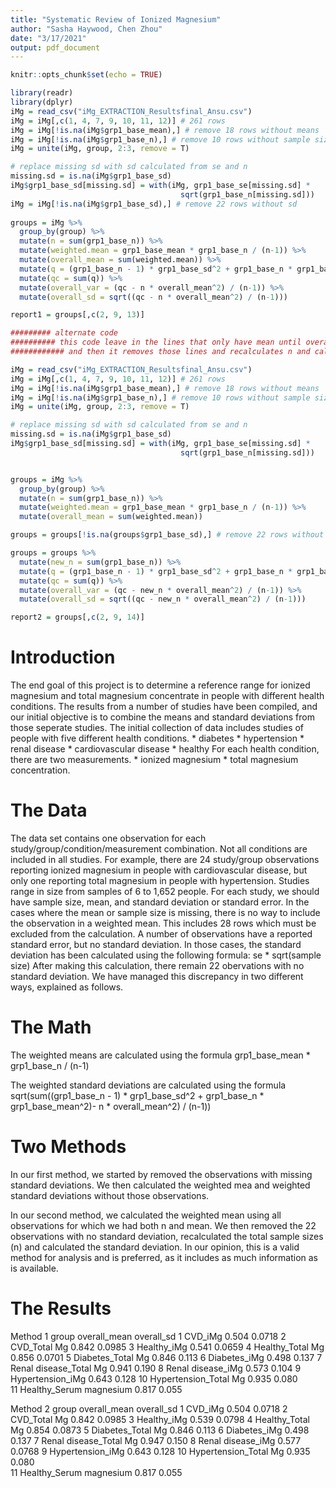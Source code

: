 ```yaml
---
title: "Systematic Review of Ionized Magnesium"
author: "Sasha Haywood, Chen Zhou"
date: "3/17/2021"
output: pdf_document
---
```


```r
knitr::opts_chunk$set(echo = TRUE)
```

```r
library(readr)
library(dplyr)
iMg = read_csv("iMg_EXTRACTION_Resultsfinal_Ansu.csv")
iMg = iMg[,c(1, 4, 7, 9, 10, 11, 12)] # 261 rows
iMg = iMg[!is.na(iMg$grp1_base_mean),] # remove 18 rows without means
iMg = iMg[!is.na(iMg$grp1_base_n),] # remove 10 rows without sample sizes
iMg = unite(iMg, group, 2:3, remove = T)

# replace missing sd with sd calculated from se and n
missing.sd = is.na(iMg$grp1_base_sd)
iMg$grp1_base_sd[missing.sd] = with(iMg, grp1_base_se[missing.sd] * 
                                      sqrt(grp1_base_n[missing.sd]))
iMg = iMg[!is.na(iMg$grp1_base_sd),] # remove 22 rows without sd
  
groups = iMg %>%
  group_by(group) %>%
  mutate(n = sum(grp1_base_n)) %>%
  mutate(weighted.mean = grp1_base_mean * grp1_base_n / (n-1)) %>%
  mutate(overall_mean = sum(weighted.mean)) %>%
  mutate(q = (grp1_base_n - 1) * grp1_base_sd^2 + grp1_base_n * grp1_base_mean^2) %>%
  mutate(qc = sum(q)) %>%
  mutate(overall_var = (qc - n * overall_mean^2) / (n-1)) %>%
  mutate(overall_sd = sqrt((qc - n * overall_mean^2) / (n-1)))

report1 = groups[,c(2, 9, 13)]

######### alternate code 
########## this code leave in the lines that only have mean until overall mean has been calculated
############ and then it removes those lines and recalculates n and calculates overall sd

iMg = read_csv("iMg_EXTRACTION_Resultsfinal_Ansu.csv")
iMg = iMg[,c(1, 4, 7, 9, 10, 11, 12)] # 261 rows
iMg = iMg[!is.na(iMg$grp1_base_mean),] # remove 18 rows without means
iMg = iMg[!is.na(iMg$grp1_base_n),] # remove 10 rows without sample sizes
iMg = unite(iMg, group, 2:3, remove = T)

# replace missing sd with sd calculated from se and n
missing.sd = is.na(iMg$grp1_base_sd)
iMg$grp1_base_sd[missing.sd] = with(iMg, grp1_base_se[missing.sd] * 
                                      sqrt(grp1_base_n[missing.sd]))


groups = iMg %>%
  group_by(group) %>%
  mutate(n = sum(grp1_base_n)) %>%
  mutate(weighted.mean = grp1_base_mean * grp1_base_n / (n-1)) %>%
  mutate(overall_mean = sum(weighted.mean))

groups = groups[!is.na(groups$grp1_base_sd),] # remove 22 rows without sd

groups = groups %>%
  mutate(new_n = sum(grp1_base_n)) %>%
  mutate(q = (grp1_base_n - 1) * grp1_base_sd^2 + grp1_base_n * grp1_base_mean^2) %>%
  mutate(qc = sum(q)) %>%
  mutate(overall_var = (qc - new_n * overall_mean^2) / (n-1)) %>%
  mutate(overall_sd = sqrt((qc - new_n * overall_mean^2) / (n-1)))

report2 = groups[,c(2, 9, 14)]

```

# Introduction
The end goal of this project is to determine a reference range for ionized magnesium and total magnesium concentrate in people with different health conditions.  The results from a number of studies have been compiled, and our initial objective is to combine the means and standard deviations from those seperate studies.  The initial collection of data includes studies of people with five different health conditions.
* diabetes 
* hypertension
* renal disease
* cardiovascular disease
* healthy
For each health condition, there are two measurements.
* ionized magnesium 
* total magnesium concentration.

# The Data
The data set contains one observation for each study/group/condition/measurement combination.  Not all conditions are included in all studies.  For example, there are 24 study/group observations reporting ionized magnesium in people with cardiovascular disease, but only one reporting total magnesium in people with hypertension.  Studies range in size from samples of 6 to 1,652 people.  For each study, we should have sample size, mean, and standard deviation or standard error.  In the cases where the mean or sample size is missing, there is no way to include the observation in a weighted mean.  This includes 28 rows which must be excluded from the calculation.  A number of observations have a reported standard error, but no standard deviation.  In those cases, the standard deviation has been calculated using the following formula:
se * sqrt(sample size)
After making this calculation, there remain 22 obervations with no standard deviation.  We have managed this discrepancy in two different ways, explained as follows.

# The Math
The weighted means are calculated using the formula
grp1_base_mean * grp1_base_n / (n-1)

The weighted standard deviations are calculated using the formula
sqrt(sum((grp1_base_n - 1) * grp1_base_sd^2 + grp1_base_n * grp1_base_mean^2)- n * overall_mean^2) / (n-1))

# Two Methods
In our first method, we started by removed the observations with missing standard deviations.   We then calculated the weighted mea and weighted standard deviations without those observations.

In our second method, we calculated the weighted mean using all observations for which we had both n and mean.  We then removed the 22 observations with no standard deviation, recalculated the total sample sizes (n) and calculated the standard deviation. In our opinion, this is a valid method for analysis and is preferred, as it includes as much information as is available.

# The Results
  
Method 1
group                   overall_mean overall_sd
   <chr>                          <dbl>      <dbl>
 1 CVD_iMg                        0.504     0.0718
 2 CVD_Total Mg                   0.842     0.0985
 3 Healthy_iMg                    0.541     0.0659
 4 Healthy_Total Mg               0.856     0.0701
 5 Diabetes_Total Mg              0.846     0.113 
 6 Diabetes_iMg                   0.498     0.137 
 7 Renal disease_Total Mg         0.941     0.190 
 8 Renal disease_iMg              0.573     0.104 
 9 Hypertension_iMg               0.643     0.128 
10 Hypertension_Total Mg          0.935     0.080     
11 Healthy_Serum magnesium        0.817     0.055    

 Method 2
   group                   overall_mean overall_sd
   <chr>                          <dbl>      <dbl>
 1 CVD_iMg                        0.504     0.0718
 2 CVD_Total Mg                   0.842     0.0985
 3 Healthy_iMg                    0.539     0.0798
 4 Healthy_Total Mg               0.854     0.0873
 5 Diabetes_Total Mg              0.846     0.113 
 6 Diabetes_iMg                   0.498     0.137 
 7 Renal disease_Total Mg         0.947     0.150 
 8 Renal disease_iMg              0.577     0.0768
 9 Hypertension_iMg               0.643     0.128 
10 Hypertension_Total Mg          0.935     0.080    
11 Healthy_Serum magnesium        0.817     0.055
